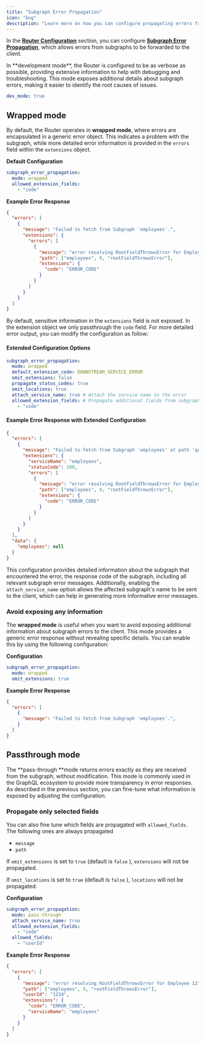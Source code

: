 ```yaml
---
title: "Subgraph Error Propagation"
icon: "bug"
description: "Learn more on how you can configure propagating errors from Subgraphs to the client."
---
```


In the [**Router Configuration**](/router/configuration) section, you can configure [**Subgraph Error Propagation**](/router/configuration#subgraph-error-propagation), which allows errors from subgraphs to be forwarded to the client.

<Info>
  In **development mode**, the Router is configured to be as verbose as possible, providing extensive information to help with debugging and troubleshooting. This mode exposes additional details about subgraph errors, making it easier to identify the root causes of issues.

  ```yaml
  dev_mode: true
  ```
</Info>

## Wrapped mode

By default, the Router operates in **wrapped mode**, where errors are encapsulated in a generic error object. This indicates a problem with the subgraph, while more detailed error information is provided in the `errors` field within the `extensions` object.

**Default Configuration**

```yaml
subgraph_error_propagation:
  mode: wrapped
  allowed_extension_fields:
    - "code"
```

**Example Error Response**

```json
{
  "errors": [
    {
      "message": "Failed to fetch from Subgraph 'employees'.",
      "extensions": {
        "errors": [
          {
            "message": "error resolving RootFieldThrowsError for Employee 12",
            "path": ["employees", 9, "rootFieldThrowsError"],
            "extensions": {
              "code": "ERROR_CODE"
            }
          }
        ]
      }
    }
  ]
}
```

By default, sensitive information in the `extensions` field is not exposed. In the extension object we only passthrough the `code` field. For more detailed error output, you can modify the configuration as follow:

#### Extended Configuration Options

```yaml
subgraph_error_propagation:
  mode: wrapped
  default_extension_code: DOWNSTREAM_SERVICE_ERROR
  omit_extensions: false
  propagate_status_codes: true
  omit_locations: true
  attach_service_name: true # Attach the service name to the error
  allowed_extension_fields: # Propagate additional fields from subgraphs
    - "code"
```

#### Example Error Response with Extended Configuration

```json
{
  "errors": [
    {
      "message": "Failed to fetch from Subgraph 'employees' at path 'query.employees.@'.",
      "extensions": {
        "serviceName": "employees",
        "statusCode": 200,
        "errors": [
          {
            "message": "error resolving RootFieldThrowsError for Employee 12",
            "path": ["employees", 9, "rootFieldThrowsError"],
            "extensions": {
              "code": "ERROR_CODE"
            }
          }
        ]
      }
    }
  ],
  "data": {
    "employees": null
  }
}
```

This configuration provides detailed information about the subgraph that encountered the error, the response code of the subgraph, including all relevant subgraph error messages. Additionally, enabling the `attach_service_name` option allows the affected subgraph's name to be sent to the client, which can help in generating more informative error messages.

### Avoid exposing any information

The **wrapped mode** is useful when you want to avoid exposing additional information about subgraph errors to the client. This mode provides a generic error response without revealing specific details. You can enable this by using the following configuration:

**Configuration**

```yaml
subgraph_error_propagation:
  mode: wrapped
  omit_extensions: true
```

**Example Error Response**

```json
{
  "errors": [
    {
      "message": "Failed to fetch from Subgraph 'employees'.",
    }
  ]
}
```

## Passthrough mode

The **pass-through **mode returns errors exactly as they are received from the subgraph, without modification. This mode is commonly used in the GraphQL ecosystem to provide more transparency in error responses. As described in the previous section, you can fine-tune what information is exposed by adjusting the configuration.

### Propagate only selected fields

You can also fine tune which fields are propagated with `allowed_fields`. The following ones are always propagated

- `message`
- `path`

If `omit_extensions` is set to `true` (default is `false` ), `extensions` will not be propagated.

If `omit_locations` is set to `true` (default is `false` ), `locations` will not be propagated.

**Configuration**

```yaml
subgraph_error_propagation:
  mode: pass-through
  attach_service_name: true
  allowed_extension_fields:
    - "code"
  allowed_fields:
    - "userId"
```

**Example Error Response**

```json
{
  "errors": [
    {
      "message": "error resolving RootFieldThrowsError for Employee 12",
      "path": ["employees", 9, "rootFieldThrowsError"],
      "userId": "1234",
      "extensions": {
        "code": "ERROR_CODE",
        "serviceName": "employees"
      }
    }
  ]
}
```